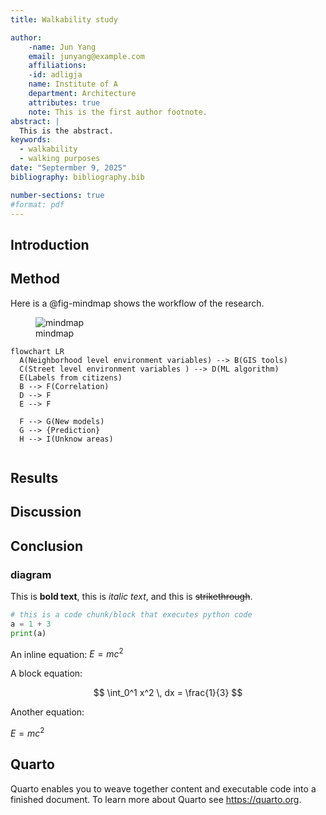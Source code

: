 ```yaml
---
title: Walkability study

author: 
    -name: Jun Yang
    email: junyang@example.com
    affiliations:
    -id: adligja
    name: Institute of A
    department: Architecture
    attributes: true
    note: This is the first author footnote.
abstract: |
  This is the abstract. 
keywords: 
  - walkability
  - walking purposes
date: "Septermber 9, 2025"
bibliography: bibliography.bib

number-sections: true
#format: pdf
---
```




## Introduction

## Method
Here is a @fig-mindmap shows the workflow of the research.

![mindmap](mindmap.png){#fig-mindmap}

```mermaid
flowchart LR
  A(Neighborhood level environment variables) --> B(GIS tools)
  C(Street level environment variables ) --> D(ML algorithm)
  E(Labels from citizens)
  B --> F(Correlation)
  D --> F
  E --> F

  F --> G(New models)
  G --> {Prediction}
  H --> I(Unknow areas) 
  
```
## Results

## Discussion

## Conclusion


### diagram
This is **bold text**, this is *italic text*, and this is ~~strikethrough~~.



```python
# this is a code chunk/block that executes python code
a = 1 + 3
print(a)
```

An inline equation: $E = mc^2$

A block equation:

$$
\int_0^1 x^2 \, dx = \frac{1}{3}
$$

Another equation:

$E = mc^2$

## Quarto

Quarto enables you to weave together content and executable code into a finished document. To learn more about Quarto see <https://quarto.org>.
